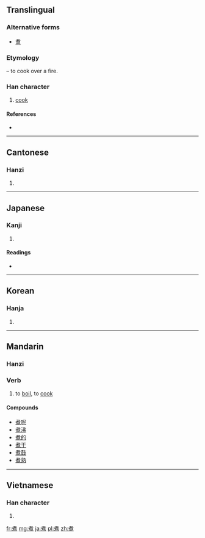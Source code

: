 {{also|煑}}
==Translingual==
===Alternative forms===
* [[煑]]

===Etymology===
{{Han compound|者|火|alt2=灬|t2=fire|ls=psc|c1=s|c2=p}} – to cook over a fire.

===Han character===
{{Han char|rn=86|rad=火|as=08|sn=12|four=4433<sub>6</sub>|canj=十日火 (JAF)}}

# [[cook]]

====References====
* {{Han ref|kx=0678.161|dkj=19165|dj=1087.170|hdz=32211.110|uh=716E|ud=29038|bh=B54E|bd=46414}}

----

==Cantonese==

===Hanzi===
{{yue-hanzi|jyut=|y=jyu2}}

# {{defn|Cantonese|sort=火08}}

----

==Japanese==

===Kanji===
{{ja-kanji|grade=c|rs=火08}}

# {{defn|Japanese|sort=火08}}

====Readings====
* {{ja-readings|on=[[しゃ]] (sha), [[しょ]] (sho)|kun=[[にる]] (niru), [[にえる]] (nieru)}}

----

==Korean==

===Hanja===
{{ko-hanja|hangeul=자|eumhun=|rv=ja|mr=cha|y=ca}}

# {{defn|Korean|sort=火08}}

----

==Mandarin==

===Hanzi===
{{cmn-hanzi|pin=[[zhǔ]] ([[zhu3]])|wg=chu<sup>3</sup>}}

===Verb===
{{cmn-verb|ts|pin=zhǔ|pint=zhu3|rs=火08}}

# to [[boil]], to [[cook]]

====Compounds====

* [[煮呢]]
* [[煮沸]]
* [[煮的]]
* [[煮干]]
* [[煮鼓]]
* [[煮熟]]

----

==Vietnamese==

===Han character===
{{vi-hantu|[[chử]]|rs=火08}}

# {{defn|Vietnamese|sort=火08}}

[[fr:煮]]
[[mg:煮]]
[[ja:煮]]
[[pl:煮]]
[[zh:煮]]